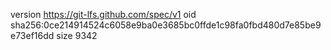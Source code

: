 version https://git-lfs.github.com/spec/v1
oid sha256:0ce214914524c6058e9ba0e3685bc0ffde1c98fa0fbd480d7e85be9e73ef16dd
size 9342
